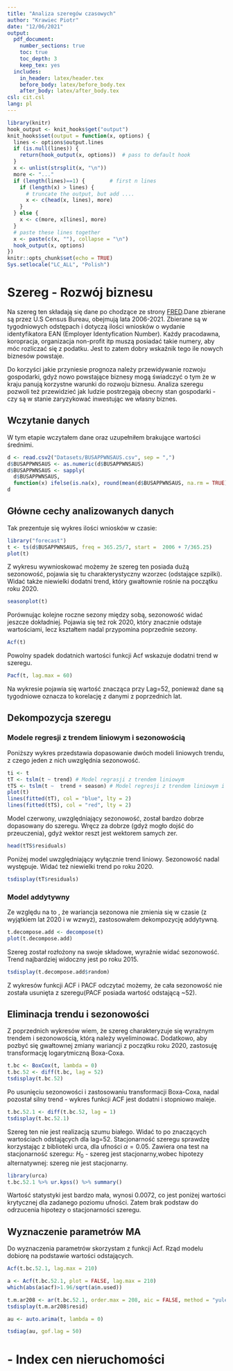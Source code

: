```yaml
---
title: "Analiza szeregów czasowych"
author: "Krawiec Piotr"
date: "12/06/2021"
output: 
  pdf_document:
    number_sections: true
    toc: true
    toc_depth: 3
    keep_tex: yes
  includes:
    in_header: latex/header.tex
    before_body: latex/before_body.tex
    after_body: latex/after_body.tex
csl: cit.csl
lang: pl
---
```


```r
library(knitr)
hook_output <- knit_hooks$get("output")
knit_hooks$set(output = function(x, options) {
  lines <- options$output.lines
  if (is.null(lines)) {
    return(hook_output(x, options))  # pass to default hook
  }
  x <- unlist(strsplit(x, "\n"))
  more <- "..."
  if (length(lines)==1) {        # first n lines
    if (length(x) > lines) {
      # truncate the output, but add ....
      x <- c(head(x, lines), more)
    }
  } else {
    x <- c(more, x[lines], more)
  }
  # paste these lines together
  x <- paste(c(x, ""), collapse = "\n")
  hook_output(x, options)
})
knitr::opts_chunk$set(echo = TRUE)
Sys.setlocale("LC_ALL", "Polish")
```

# Szereg - Rozwój biznesu

Na szereg ten składają się dane po chodzące ze strony [FRED](https://fred.stlouisfed.org/series/BUSAPPWNSAUS "FRED Economic data - Business Applications for United States").Dane zbierane są przez U.S Census Bureau, obejmują lata 2006-2021. Zbierane są w tygodniowych odstępach i dotyczą ilości wniosków o wydanie identyfikatora EAN (Employer Identyfication Number). Każdy pracodawna, koropracja, organizacja non-profit itp muszą posiadać takie numery, aby móc rozliczać się z podatku. Jest to zatem dobry wskaźnik tego ile nowych biznesów powstaje.

Do korzyści jakie przyniesie prognoza należy przewidywanie rozwoju gospodarki, gdyż nowo powstające biznesy mogą świadczyć o tym że w kraju panują korzystne warunki do rozwoju biznesu. Analiza szeregu pozwoli też przewidzieć jak ludzie postrzegają obecny stan gospodarki - czy są w stanie zaryzykować inwestując we własny biznes.

## Wczytanie danych

W tym etapie wczytałem dane oraz uzupełniłem brakujące wartości średnimi.

```r
d <- read.csv2("Datasets/BUSAPPWNSAUS.csv", sep = ",")
d$BUSAPPWNSAUS <- as.numeric(d$BUSAPPWNSAUS)
d$BUSAPPWNSAUS <- sapply(
  d$BUSAPPWNSAUS, 
  function(x) ifelse(is.na(x), round(mean(d$BUSAPPWNSAUS, na.rm = TRUE),2), x))
d
```

## Główne cechy analizowanych danych

Tak prezentuje się wykres ilości wniosków w czasie:

```r
library("forecast")
t <- ts(d$BUSAPPWNSAUS, freq = 365.25/7, start =  2006 + 7/365.25)
plot(t)
```

Z wykresu wywnioskować możemy że szereg ten posiada dużą sezonowość, pojawia się tu charakterystyczny wzorzec (odstające szpilki). Widać także niewielki dodatni trend, który gwałtownie rośnie na początku roku 2020.

```r
seasonplot(t)
```

Porównując kolejne roczne sezony między sobą, sezonowość widać jeszcze dokładniej. Pojawia się też rok 2020, który znacznie odstaje wartościami, lecz kształtem nadal przypomina poprzednie sezony.

```r
Acf(t)
```

Powolny spadek dodatnich wartości funkcji Acf wskazuje dodatni trend w szeregu.

```r
Pacf(t, lag.max = 60)
```

Na wykresie pojawia się wartość znacząca przy Lag=52, ponieważ dane są tygodniowe oznacza to korelację z danymi z poprzednich lat.

## Dekompozycja szeregu

### Modele regresji z trendem liniowym i sezonowością

Poniższy wykres przedstawia dopasowanie dwóch modeli liniowych trendu, z czego jeden z nich uwzględnia sezonowość.

```r
ti <- t
tT <- tslm(t ~ trend) # Model regrasji z trendem liniowym
tTS <- tslm(t ~  trend + season) # Model regresji z trendem liniowym i sezonowością
plot(t)
lines(fitted(tT), col = "blue", lty = 2)
lines(fitted(tTS), col = "red", lty = 2)
```

Model czerwony, uwzględniający sezonowość, został bardzo dobrze dopasowany do szeregu. Wręcz za dobrze (gdyż mogło dojść do przeuczenia), gdyż wektor reszt jest wektorem samych zer.

```r
head(tTS$residuals)
```

Poniżej model uwzględniający wyłącznie trend liniowy. Sezonowość nadal występuje. Widać też niewielki trend po roku 2020.

```r
tsdisplay(tT$residuals)
```

### Model addytywny

Ze względu na to , że wariancja sezonowa nie zmienia się w czasie (z wyjątkiem lat 2020 i w wzwyż), zastosowałem dekompozycję addytywną.

```r
t.decompose.add <- decompose(t)
plot(t.decompose.add)
```

Szereg został rozłożony na swoje składowe, wyraźnie widać sezonowość. Trend najbardziej widoczny jest po roku 2015.

```r
tsdisplay(t.decompose.add$random)
```

Z wykresów funkcji ACF i PACF odczytać możemy, że cała sezonowość nie została usunięta z szeregu(PACF posiada wartość odstającą \~52).

## Eliminacja trendu i sezonowości

Z poprzednich wykresów wiem, że szereg charakteryzuje się wyraźnym trendem i sezonowością, którą należy wyeliminować. Dodatkowo, aby pozbyć się gwałtownej zmiany wariancji z początku roku 2020, zastosuję transformację logarytmiczną Boxa-Coxa.

```r
t.bc <- BoxCox(t, lambda = 0)
t.bc.52 <- diff(t.bc, lag = 52)
tsdisplay(t.bc.52)
```

Po usunięciu sezonowości i zastosowaniu transformacji Boxa-Coxa, nadal pozostał silny trend - wykres funkcji ACF jest dodatni i stopniowo maleje.

```r
t.bc.52.1 <- diff(t.bc.52, lag = 1)
tsdisplay(t.bc.52.1)
```

Szereg ten nie jest realizacją szumu białego. Widać to po znaczących wartościach odstających dla lag=52. Stacjonarność szeregu sprawdzę korzystając z biblioteki urca, dla ufności $\alpha=0.05$. Zawiera ona test na stacjonarność szeregu: $H_0$ - szereg jest stacjonarny,wobec hipotezy alternatywnej: szereg nie jest stacjonarny.

```r
library(urca)
t.bc.52.1 %>% ur.kpss() %>% summary()
```

Wartość statystyki jest bardzo mała, wynosi 0.0072, co jest poniżej wartości krytycznej dla zadanego poziomu ufności. Zatem brak podstaw do odrzucenia hipotezy o stacjonarności szeregu.

## Wyznaczenie parametrów MA

Do wyznaczenia parametrów skorzystam z funkcji Acf. Rząd modelu dobiorę na podstawie wartości odstających.

```r
Acf(t.bc.52.1, lag.max = 210)
```

```r
a <- Acf(t.bc.52.1, plot = FALSE, lag.max = 210)
which(abs(a$acf)>1.96/sqrt(a$n.used))
```

```r
t.m.ar208 <- ar(t.bc.52.1, order.max = 208, aic = FALSE, method = "yule-walker")
tsdisplay(t.m.ar208$resid)
```

```r
au <- auto.arima(t, lambda = 0)
```

```r
tsdiag(au, gof.lag = 50)
```

# - Index cen nieruchomości
